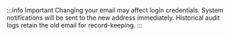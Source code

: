 :::info Important
Changing your email may affect login credentials. System notifications will be sent to the new address immediately. Historical audit logs retain the old email for record-keeping.
:::
